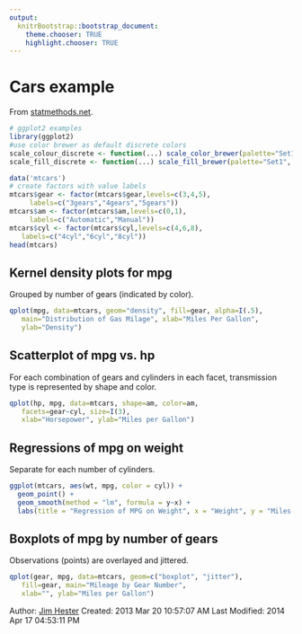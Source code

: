 ```yaml
---
output:
  knitrBootstrap::bootstrap_document:
    theme.chooser: TRUE
    highlight.chooser: TRUE
---
```


<!--
%\VignetteEngine{knitr::rmarkdown}
%\VignetteIndexEntry{Cars example}
-->

# Cars example #
From [statmethods.net](https://www.statmethods.net/advgraphs/ggplot2.html).

```r
# ggplot2 examples
library(ggplot2)
#use color brewer as default discrete colors
scale_colour_discrete <- function(...) scale_color_brewer(palette="Set1", ...)
scale_fill_discrete <- function(...) scale_fill_brewer(palette="Set1", ...)

data('mtcars')
# create factors with value labels
mtcars$gear <- factor(mtcars$gear,levels=c(3,4,5),
     labels=c("3gears","4gears","5gears"))
mtcars$am <- factor(mtcars$am,levels=c(0,1),
     labels=c("Automatic","Manual"))
mtcars$cyl <- factor(mtcars$cyl,levels=c(4,6,8),
   labels=c("4cyl","6cyl","8cyl"))
head(mtcars)
```
##  Kernel density plots for mpg ##
Grouped by number of gears (indicated by color).
```r
qplot(mpg, data=mtcars, geom="density", fill=gear, alpha=I(.5),
   main="Distribution of Gas Milage", xlab="Miles Per Gallon",
   ylab="Density")
```
## Scatterplot of mpg vs. hp ##
For each combination of gears and cylinders in each facet, transmission type is represented by shape and color.
```r
qplot(hp, mpg, data=mtcars, shape=am, color=am,
   facets=gear~cyl, size=I(3),
   xlab="Horsepower", ylab="Miles per Gallon")
```

## Regressions of mpg on weight ##
Separate for each number of cylinders.
```r
ggplot(mtcars, aes(wt, mpg, color = cyl)) +
  geom_point() +
  geom_smooth(method = "lm", formula = y~x) +
  labs(title = "Regression of MPG on Weight", x = "Weight", y = "Miles per Gallon")
```

## Boxplots of mpg by number of gears ##
Observations (points) are overlayed and jittered.
```r
qplot(gear, mpg, data=mtcars, geom=c("boxplot", "jitter"),
   fill=gear, main="Mileage by Gear Number",
   xlab="", ylab="Miles per Gallon")
```

Author: [Jim Hester](https://www.jimhester.com/)
Created: 2013 Mar 20 10:57:07 AM
Last Modified: 2014 Apr 17 04:53:11 PM

